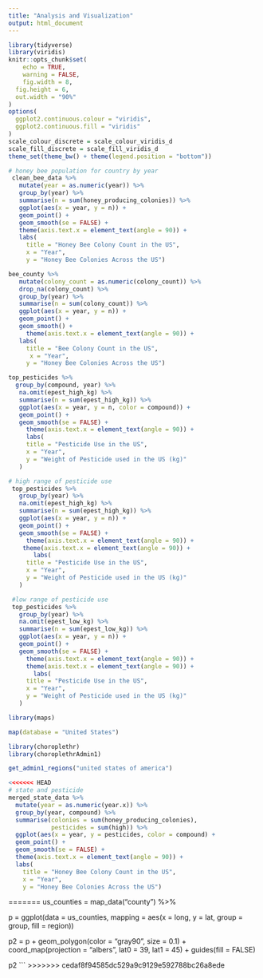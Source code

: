 ```yaml
---
title: "Analysis and Visualization"
output: html_document
---
```


```r

library(tidyverse)
library(viridis)
knitr::opts_chunk$set(
	echo = TRUE,
	warning = FALSE,
	fig.width = 8, 
  fig.height = 6,
  out.width = "90%"
)
options(
  ggplot2.continuous.colour = "viridis",
  ggplot2.continuous.fill = "viridis"
)
scale_colour_discrete = scale_colour_viridis_d
scale_fill_discrete = scale_fill_viridis_d
theme_set(theme_bw() + theme(legend.position = "bottom"))

```


```r
# honey bee population for country by year
 clean_bee_data %>%
   mutate(year = as.numeric(year)) %>%
   group_by(year) %>%
   summarise(n = sum(honey_producing_colonies)) %>%
   ggplot(aes(x = year, y = n)) + 
   geom_point() + 
   geom_smooth(se = FALSE) +
   theme(axis.text.x = element_text(angle = 90)) +
   labs(
     title = "Honey Bee Colony Count in the US",
     x = "Year",
     y = "Honey Bee Colonies Across the US")
```

```r
bee_county %>%
   mutate(colony_count = as.numeric(colony_count)) %>%
   drop_na(colony_count) %>%
   group_by(year) %>%
   summarise(n = sum(colony_count)) %>%
   ggplot(aes(x = year, y = n)) + 
   geom_point() + 
   geom_smooth() +
     theme(axis.text.x = element_text(angle = 90)) +
   labs(
     title = "Bee Colony Count in the US",
      x = "Year",
     y = "Honey Bee Colonies Across the US")
```

```r
top_pesticides %>%
  group_by(compound, year) %>%
   na.omit(epest_high_kg) %>%
   summarise(n = sum(epest_high_kg)) %>%
   ggplot(aes(x = year, y = n, color = compound)) + 
   geom_point() + 
   geom_smooth(se = FALSE) +
     theme(axis.text.x = element_text(angle = 90)) +
     labs(
     title = "Pesticide Use in the US",
     x = "Year",
     y = "Weight of Pesticide used in the US (kg)"
   )
```

```r
# high range of pesticide use
 top_pesticides %>%
   group_by(year) %>%
   na.omit(epest_high_kg) %>%
   summarise(n = sum(epest_high_kg)) %>%
   ggplot(aes(x = year, y = n)) + 
   geom_point() + 
   geom_smooth(se = FALSE) +
     theme(axis.text.x = element_text(angle = 90)) +
    theme(axis.text.x = element_text(angle = 90)) +
       labs(
     title = "Pesticide Use in the US",
     x = "Year",
     y = "Weight of Pesticide used in the US (kg)"
   )

 #low range of pesticide use
 top_pesticides %>%
   group_by(year) %>%
   na.omit(epest_low_kg) %>%
   summarise(n = sum(epest_low_kg)) %>%
   ggplot(aes(x = year, y = n)) + 
   geom_point() + 
   geom_smooth(se = FALSE) +
     theme(axis.text.x = element_text(angle = 90)) +
     theme(axis.text.x = element_text(angle = 90)) +
       labs(
     title = "Pesticide Use in the US",
     x = "Year",
     y = "Weight of Pesticide used in the US (kg)"
   )
```


```r
library(maps)

map(database = "United States")

```

```r
library(choroplethr)
library(choroplethrAdmin1)

get_admin1_regions("united states of america")

```

```r
<<<<<<< HEAD
# state and pesticide
merged_state_data %>%
  mutate(year = as.numeric(year.x)) %>%
  group_by(year, compound) %>%
  summarise(colonies = sum(honey_producing_colonies), 
            pesticides = sum(high)) %>%
  ggplot(aes(x = year, y = pesticides, color = compound) + 
  geom_point() + 
  geom_smooth(se = FALSE) +
  theme(axis.text.x = element_text(angle = 90)) +
  labs(
    title = "Honey Bee Colony Count in the US",
    x = "Year",
    y = "Honey Bee Colonies Across the US")
```

=======
us_counties = map_data("county") %>%
  

p =   ggplot(data = us_counties,
            mapping = aes(x = long, y = lat,
                          group = group, fill = region))

p2 = p + geom_polygon(color = "gray90", size = 0.1) +
    coord_map(projection = "albers", lat0 = 39, lat1 = 45) +
    guides(fill = FALSE)

p2
```
>>>>>>> cedaf8f94585dc529a9c9129e592788bc26a8ede
